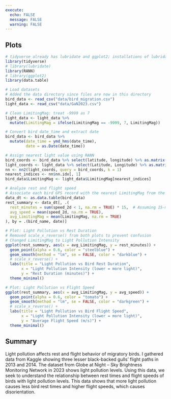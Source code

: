 ```yaml
---
execute:
  echo: FALSE
  message: FALSE
  warning: FALSE
---
```


## Plots
```r
# tidyverse already has lubridate and ggplot2; installations of lubridate and ggplot2 are unneccesary
library(tidyverse)
# library(lubridate)
library(RANN)
# library(ggplot2)
library(data.table)
```

```r
# Load datasets
# Added the data directory since files are now in this directory
bird_data <- read_csv("data/bird_migration.csv") 
light_data <- read_csv("data/GaN2023.csv")

# Clean LimitingMag: treat -9999 as 7
light_data <- light_data %>%
  mutate(LimitingMag = ifelse(LimitingMag == -9999, 7, LimitingMag))

# Convert bird date_time and extract date
bird_data <- bird_data %>%
  mutate(date_time = ymd_hms(date_time),
         date = as.Date(date_time))

# Assign nearest light value using RANN
bird_coords <- bird_data %>% select(latitude, longitude) %>% as.matrix()
light_coords <- light_data %>% select(Latitude, Longitude) %>% as.matrix()
nn <- nn2(light_coords, query = bird_coords, k = 1)
nearest_indices <- nn$nn.idx[, 1]
bird_data$LimitingMag <- light_data$LimitingMag[nearest_indices]

# Analyze rest and flight speed
# Associate each bird GPS record with the nearest LimitingMag from the light pollution dataset and aggregate the rest and speed metrics per bird per day.
data_dt <- as.data.table(bird_data)
rest_summary <- data_dt[, .(
  rest_minutes = sum(speed_2d < 1, na.rm = TRUE) * 15,  # Assuming 15-min intervals
  avg_speed = mean(speed_2d, na.rm = TRUE),
  avg_LimitingMag = mean(LimitingMag, na.rm = TRUE)
), by = .(bird_name, date)]

# Plot: Light Pollution vs Rest Duration
# Removed scale_x_reverse() from both plots to prevent confusion
# Changed LimitingMag to Light Pollution Intensity
ggplot(rest_summary, aes(x = avg_LimitingMag, y = rest_minutes)) +
  geom_point(alpha = 0.6, color = "steelblue") +
  geom_smooth(method = "lm", se = FALSE, color = "darkblue") +
  # scale_x_reverse() +
  labs(title = "Light Pollution vs Bird Rest Duration",
       x = "Light Pollution Intensity (lower = more light)",
       y = "Rest Duration (minutes)") +
  theme_minimal()

# Plot: Light Pollution vs Flight Speed
ggplot(rest_summary, aes(x = avg_LimitingMag, y = avg_speed)) +
  geom_point(alpha = 0.6, color = "tomato") +
  geom_smooth(method = "lm", se = FALSE, color = "darkgreen") +
  # scale_x_reverse() +
  labs(title = "Light Pollution vs Bird Flight Speed",
       x = "Light Pollution Intensity (lower = more light)",
       y = "Average Flight Speed (m/s)") +
  theme_minimal()
```

## Summary
Light pollution affects rest and flight behavior of migratory birds. I gathered data from Kaggle showing three lesser black-backed gulls' flight paths in 2013 and 2014. The dataset from Globe at Night – Sky Brightness Monitoring Network in 2023 shows light pollution levels. Using this data, we seek to understand the relationship between rest times and flight speeds of birds with light pollution levels. This data shows that more light pollution causes less bird rest times and higher flight speeds, which causes disorientation.

